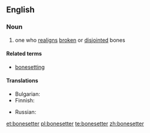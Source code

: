 ==English==

===Noun===
{{en-noun|head=[[bone]][[setter]]}}

# one who [[realign]]s [[broken]] or [[disjointed]] bones

====Related terms====
* [[bonesetting]]

====Translations====
{{trans-top|one who realigns broken or disjointed bones}}
* Bulgarian: {{t|bg|чакръкчия}}
* Finnish: {{t|fi|nikamanniksauttaja}}
{{trans-mid}}
* Russian: {{t+|ru|костопра́в|m}}
{{trans-bottom}}

[[et:bonesetter]]
[[pl:bonesetter]]
[[te:bonesetter]]
[[zh:bonesetter]]